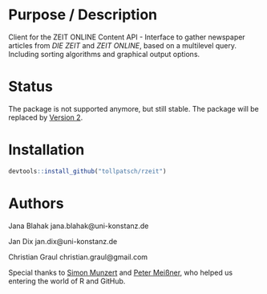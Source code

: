 # Purpose / Description

Client for the ZEIT ONLINE Content API - Interface to gather newspaper articles from *DIE ZEIT* and *ZEIT ONLINE*, based on a multilevel query. Including sorting algorithms and graphical output options. 

# Status 

The package is not supported anymore, but still stable. The package will be replaced by [Version 2](https://github.com/tollpatsch/rzeit-v2/).

# Installation

```r
devtools::install_github("tollpatsch/rzeit")
```

# Authors

Jana Blahak 
jana.blahak@uni-konstanz.de

Jan Dix 
jan.dix@uni-konstanz.de

Christian Graul
christian.graul@gmail.com

Special thanks to [Simon Munzert](http://simonmunzert.github.io/) and [Peter Meißner](https://github.com/petermeissner), who helped us entering the world of R and GitHub.
